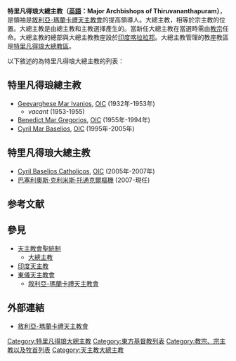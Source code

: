 
'''特里凡得琅大總主教（[[英語|英語]]：Major Archbishops of Thiruvananthapuram）'''，是領袖是[[敘利亞-瑪蘭卡禮天主教會|敘利亞-瑪蘭卡禮天主教會]]的提高領導人。大總主教，相等於宗主教的位置。大總主教是由總主教和主教選擇產生的。當新任大總主教在當選時需由[[教宗|教宗]]任命。大總主教的總部與大總主教教座設於[[印度|印度]][[喀拉拉邦|喀拉拉邦]]。大總主教管理的教座教區是[[敘利亞-瑪蘭卡禮天主教特里凡得琅大總教區|特里凡得琅大總教區]]。

以下敘述的為特里凡得琅大總主教的列表：

==特里凡得琅總主教==
* [[Geevarghese_Mar_Ivanios|Geevarghese Mar Ivanios]], [[The_Bethany_Ashram|OIC]] (1932年-1953年)
** ''vacant'' (1953-1955)
* [[Benedict_Mar_Gregorios|Benedict Mar Gregorios]], [[The_Bethany_Ashram|OIC]] (1955年-1994年)
*[[Cyril_Baselios_Catholicos|Cyril Mar Baselios]], [[The_Bethany_Ashram|OIC]] (1995年-2005年)

==特里凡得琅大總主教==
* [[Cyril_Baselios_Catholicos|Cyril Baselios Catholicos]], [[The_Bethany_Ashram|OIC]] (2005年-2007年)
* [[巴塞利奧斯·克利米斯·托通克爾|巴塞利奧斯·克利米斯·托通克爾]][[樞機|樞機]] (2007-現任)

== 参考文献 ==
{{Reflist}}

== 參見 ==
* [[天主教會聖統制|天主教會聖統制]]
** [[大總主教|大總主教]]
* [[印度天主教|印度天主教]]
* [[東儀天主教會|東儀天主教會]]
** [[敘利亞-瑪蘭卡禮天主教會|敘利亞-瑪蘭卡禮天主教會]]

==外部連結==
*[http://www.catholicate.net 敘利亞-瑪蘭卡禮天主教會] {{Wayback|url=http://www.catholicate.net/ |date=20120928045045 }}

{{敘利亞-瑪蘭卡禮天主教會教區}}
{{基督教页脚}}
{{天主教}}
{{天主教会史}}

[[Category:特里凡得琅大總主教|Category:特里凡得琅大總主教]]
[[Category:東方基督教列表|Category:東方基督教列表]]
[[Category:教宗、宗主教以及牧首列表|Category:教宗、宗主教以及牧首列表]]
[[Category:天主教大總主教|Category:天主教大總主教]]